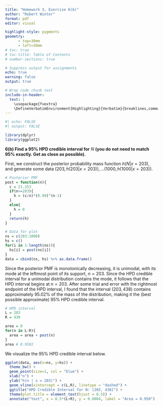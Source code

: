 ```yaml
---
title: "Homework 3, Exercise 6(b)"
author: "Robert Winter"
format: pdf
editor: visual

highlight-style: pygments
geometry:
      - top=30mm
      - left=30mm
# toc: true
# toc-title: Table of Contents
# number-sections: true

# Suppress output for assignments
echo: true
warning: false
output: true

# Wrap code chunk text
include-in-header:
  text: |
    \usepackage{fvextra}
    \DefineVerbatimEnvironment{Highlighting}{Verbatim}{breaklines,commandchars=\\\{\}}
---
```


```r
#| echo: FALSE
#| output: FALSE

library(dplyr)
library(ggplot2)
```

**6(b) Find** **a 95% HPD credible interval for** $N$ **(you do not need to match 95% exactly. Get as close as possible).**

First, we construct the posterior probability mass function $h(N|x=203)$, and generate some data $\big(203, h(203|x=203)\bigr), \ldots \bigl(1000, h(1000|x=203)\bigr)$.

```r
# Posterior PMF
post = function(n){
  c = 21.253
  if(n>=203){
    h = (c/n)*(0.99)^(n-1)
  }
  else{
    h = 0
  }
  return(h)
}
```

```r
# Data for plot
ns = c(203:1000)
hs = c()
for(i in 1:length(ns)){
  hs[i] = post(ns[i])
}
data = cbind(ns, hs) %>% as.data.frame()
```

Since the posterior PMF is monotonically decreasing, it is unimodal, with its mode at the leftmost point of its support, $n=203$. Since the HPD credible interval for a unimodal distribution contains the mode, it follows that the HPD interval begins at $n=203$. After some trial and error with the rightmost endpoint of the HPD interval, I found that the interval $(203, 438)$ contains approximately $95.02\%$ of the mass of the distribution, making it the (best possible approximate) $95\%$ HPD credible interval.

```r
# HPD interval
L = 203
R = 438

area = 0
for(n in L:R){
  area = area + post(n)
}
area # 0.9502
```

We visualize the $95\%$ HPD credible interval below.

```r
ggplot(data, aes(x=ns, y=hs)) +
  theme_bw() +
  geom_point(size=1, col = "blue") +
  xlab("n") +
  ylab("h(n | x = 203)") +
  geom_vline(xintercept = c(L,R), linetype = "dashed") +
  ggtitle("HPD Credible Interval for N: [203, 438]") +
  theme(plot.title = element_text(hjust = 0.5)) +
  annotate("text", x = 0.5*(L+R), y = 0.0004, label = "Area = 0.950")
```
